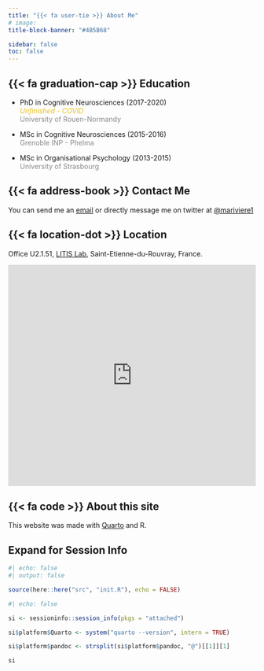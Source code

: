 ```yaml
---
title: "{{< fa user-tie >}} About Me"
# image: 
title-block-banner: "#4B5B68"

sidebar: false
toc: false
---
```


## {{< fa graduation-cap >}} Education

- PhD in Cognitive Neurosciences (2017-2020)  
  [*Unfinished - COVID*]{.small style="color: #eac019"}  
  [University of Rouen-Normandy]{.small style="color: #888888"}

- MSc in Cognitive Neurosciences (2015-2016)  
  [Grenoble INP - Phelma]{.small style="color: #888888"}

- MSc in Organisational Psychology (2013-2015)  
  [University of Strasbourg]{.small style="color: #888888"}

## {{< fa address-book >}} Contact Me

You can send me an [email](mailto:marc.aurele.riviere+site@gmail.com) or directly message me on twitter at [@mariviere1](https://twitter.com/mariviere1)

## {{< fa location-dot >}} Location

Office U2.1.51, [LITIS Lab](https://litislab.fr/en/), Saint-Etienne-du-Rouvray, France.

<iframe src="https://www.google.com/maps/embed?pb=!1m14!1m8!1m3!1d2597.178095254828!2d1.068668!3d49.386623!3m2!1i1024!2i768!4f13.1!3m3!1m2!1s0x0%3A0x99721d01c683ed03!2sLitis!5e0!3m2!1sen!2sfr!4v1663157185844!5m2!1sen!2sfr" width="100%" height="450" style="border:0;" allowfullscreen="" loading="lazy" referrerpolicy="no-referrer-when-downgrade"></iframe>

## {{< fa code >}} About this site

This website was made with [Quarto](https://quarto.org/) and R.

:::{.callout-tip collapse="true"}

# Expand for Session Info

```r
#| echo: false
#| output: false

source(here::here("src", "init.R"), echo = FALSE)
```

```r
#| echo: false

si <- sessioninfo::session_info(pkgs = "attached")

si$platform$Quarto <- system("quarto --version", intern = TRUE)

si$platform$pandoc <- strsplit(si$platform$pandoc, "@")[[1]][1]

si
```

:::